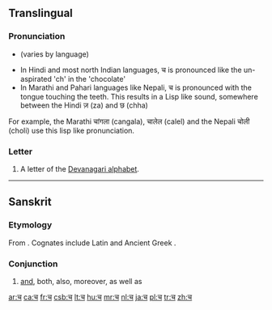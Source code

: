 ==Translingual==
{{Devanagari character info|hex=91a|name=DEVANAGARI LETTER CA|image=[[File:Deva-च-order.gif|100px]]}}
===Pronunciation===
* {{IPA|/tʃə/|lang=mul}} (varies by language) 
*In Hindi and most north Indian languages, च is pronounced like the un-aspirated 'ch' in the 'chocolate'
*In Marathi and Pahari languages like Nepali, च is pronounced with the tongue touching the teeth. This results in a Lisp like sound, somewhere between the Hindi ज़ (za) and छ (chha)
For example, the Marathi चांगला (cangala), चालेल (calel) and the Nepali चोली (choli) use this lisp like pronunciation.

===Letter===
{{mul-Deva|ca}}

# A letter of the [[Devanagari alphabet]].

----

==Sanskrit==

===Etymology===
From {{proto|Indo-European|-kʷe|and|lang=sa}}. Cognates include Latin {{term|-que|lang=la}} and Ancient Greek {{term|sc=polytonic|τε|tr=te|lang=grc}}.

===Conjunction===
{{head|sa|conjunction|sc=Deva|tr=ca}}

# [[and]], both, also, moreover, as well as

[[ar:च]]
[[ca:च]]
[[fr:च]]
[[csb:च]]
[[lt:च]]
[[hu:च]]
[[mr:च]]
[[nl:च]]
[[ja:च]]
[[pl:च]]
[[tr:च]]
[[zh:च]]